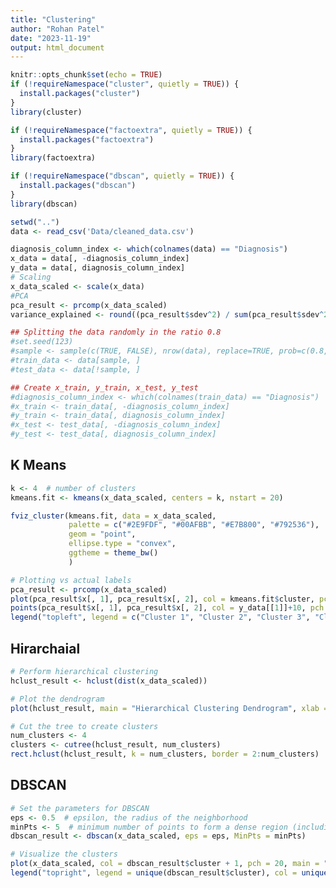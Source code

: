 ```yaml
---
title: "Clustering"
author: "Rohan Patel"
date: "2023-11-19"
output: html_document
---
```


```r
knitr::opts_chunk$set(echo = TRUE)
if (!requireNamespace("cluster", quietly = TRUE)) {
  install.packages("cluster")
}
library(cluster)

if (!requireNamespace("factoextra", quietly = TRUE)) {
  install.packages("factoextra")
}
library(factoextra)

if (!requireNamespace("dbscan", quietly = TRUE)) {
  install.packages("dbscan")
}
library(dbscan)
```


```r
setwd("..")
data <- read_csv('Data/cleaned_data.csv')

diagnosis_column_index <- which(colnames(data) == "Diagnosis")
x_data = data[, -diagnosis_column_index]
y_data = data[, diagnosis_column_index]
# Scaling
x_data_scaled <- scale(x_data)
#PCA
pca_result <- prcomp(x_data_scaled)
variance_explained <- round((pca_result$sdev^2) / sum(pca_result$sdev^2) * 100, 2)
```
```r
## Splitting the data randomly in the ratio 0.8
#set.seed(123)
#sample <- sample(c(TRUE, FALSE), nrow(data), replace=TRUE, prob=c(0.8,0.2))
#train_data <- data[sample, ]
#test_data <- data[!sample, ]

## Create x_train, y_train, x_test, y_test
#diagnosis_column_index <- which(colnames(train_data) == "Diagnosis")
#x_train <- train_data[, -diagnosis_column_index]
#y_train <- train_data[, diagnosis_column_index]
#x_test <- test_data[, -diagnosis_column_index]
#y_test <- test_data[, diagnosis_column_index]
```


## K Means
```r
k <- 4  # number of clusters
kmeans.fit <- kmeans(x_data_scaled, centers = k, nstart = 20)

fviz_cluster(kmeans.fit, data = x_data_scaled,
             palette = c("#2E9FDF", "#00AFBB", "#E7B800", "#792536"), 
             geom = "point",
             ellipse.type = "convex", 
             ggtheme = theme_bw()
             )
```

```r
# Plotting vs actual labels
pca_result <- prcomp(x_data_scaled)
plot(pca_result$x[, 1], pca_result$x[, 2], col = kmeans.fit$cluster, pch = (1:4), main = "K-Means Clustering with Actual labels", xlab=paste('Dim1 [',variance_explained[1],'%]',sep = ''), ylab=paste('Dim2 [',variance_explained[2],'%]',sep = ''), xlim=c(-3,4), ylim=c(-3, 3))
points(pca_result$x[, 1], pca_result$x[, 2], col = y_data[[1]]+10, pch = (15:18))
legend("topleft", legend = c("Cluster 1", "Cluster 2", "Cluster 3", "Cluster 4", "Asthama", "COPD", "HC", "Infected"), col = c(1, 1), pch = c(1,2,3,4, 15,16,17,18), title = "Groups")

```


## Hirarchaial 
```r
# Perform hierarchical clustering
hclust_result <- hclust(dist(x_data_scaled))

# Plot the dendrogram
plot(hclust_result, main = "Hierarchical Clustering Dendrogram", xlab = "Observations", sub = NULL)

# Cut the tree to create clusters
num_clusters <- 4
clusters <- cutree(hclust_result, num_clusters)
rect.hclust(hclust_result, k = num_clusters, border = 2:num_clusters)
```

## DBSCAN
```r
# Set the parameters for DBSCAN
eps <- 0.5  # epsilon, the radius of the neighborhood
minPts <- 5  # minimum number of points to form a dense region (including the point itself)
dbscan_result <- dbscan(x_data_scaled, eps = eps, MinPts = minPts)

# Visualize the clusters
plot(x_data_scaled, col = dbscan_result$cluster + 1, pch = 20, main = "DBSCAN Clustering", xlab = "X-axis", ylab = "Y-axis")
legend("topright", legend = unique(dbscan_result$cluster), col = unique(dbscan_result$cluster) + 1, pch = 20, title = "Clusters")
```


